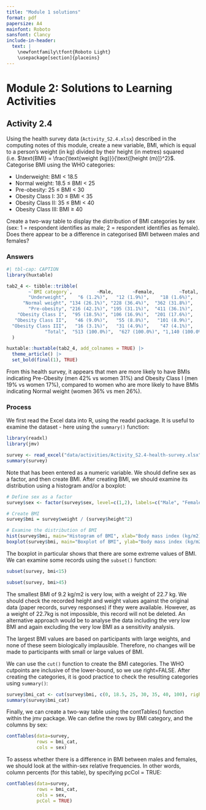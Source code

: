 ```yaml
---
title: "Module 1 solutions"
format: pdf
papersize: A4
mainfont: Roboto
sansfont: Clancy
include-in-header:
  text: |
    \newfontfamily\tfont{Roboto Light}
    \usepackage[section]{placeins}
---
```


# Module 2: Solutions to Learning Activities

## Activity 2.4

\tfont
Using the health survey data (`Activity_S2.4.xlsx`) described in the computing notes of this module, create a new variable, BMI, which is equal to a person's weight (in kg) divided by their height (in metres) squared (i.e. $\text{BMI} = \frac{\text{weight (kg)}}{\text{[height (m)]}^2}$. Categorise BMI using the WHO categories:

-   Underweight: BMI \< 18.5
-   Normal weight: 18.5 $\le$ BMI \< 25
-   Pre-obesity: 25 $\le$ BMI \< 30
-   Obesity Class I: 30 $\le$ BMI \< 35
-   Obesity Class II: 35 $\le$ BMI \< 40
-   Obesity Class III: BMI $\ge$ 40

Create a two-way table to display the distribution of BMI categories by sex (sex: 1 = respondent identifies as male; 2 = respondent identifies as female). Does there appear to be a difference in categorised BMI between males and females?
\normalfont

### Answers

```r
#| tbl-cap: CAPTION
library(huxtable)

tab2_4 <- tibble::tribble(
        ~`BMI category`,         ~Male,       ~Female,         ~Total,
        "Underweight",    "6 (1.2%)",   "12 (1.9%)",    "18 (1.6%)",
      "Normal weight", "134 (26.1%)", "228 (36.4%)",  "362 (31.8%)",
        "Pre-obesity", "216 (42.1%)", "195 (31.1%)",  "411 (36.1%)",
    "Obesity Class I",  "95 (18.5%)", "106 (16.9%)",  "201 (17.6%)",
   "Obesity Class II",   "46 (9.0%)",   "55 (8.8%)",   "101 (8.9%)",
  "Obesity Class III",   "16 (3.1%)",   "31 (4.9%)",    "47 (4.1%)",
              "Total",  "513 (100.0%)",  "627 (100.0%)", "1,140 (100.0%)"
  )

huxtable::huxtable(tab2_4, add_colnames = TRUE) |>
  theme_article() |> 
  set_bold(final(1), TRUE)
```

\FloatBarrier

From this health survey, it appears that men are more likely to have BMIs indicating Pre-Obesity (men 42% vs women 31%) and Obesity Class I (men 19% vs women 17%), compared to women who are more likely to have BMIs indicating Normal weight (women 36% vs men 26%).

### Process

We first read the Excel data into R, using the readxl package. It is useful to examine the dataset - here using the `summary()` function:

```r
library(readxl)
library(jmv)

survey <- read_excel("data/activities/Activity_S2.4-health-survey.xlsx")
summary(survey)
```

Note that has been entered as a numeric variable. We should define sex as a factor, and then create BMI. After creating BMI, we should examine its distribution using a histogram and/or a boxplot:

```r
# Define sex as a factor
survey$sex <- factor(survey$sex, level=c(1,2), labels=c("Male", "Female"))

# Create BMI
survey$bmi = survey$weight / (survey$height^2)

# Examine the distribution of BMI
hist(survey$bmi, main="Histogram of BMI", xlab="Body mass index (kg/m2)")
boxplot(survey$bmi, main="Boxplot of BMI", ylab="Body mass index (kg/m2)")
```

The boxplot in particular shows that there are some extreme values of BMI. We can examine some records using the `subset()` function:

```r
subset(survey, bmi<15)

subset(survey, bmi>45)
```

\FloatBarrier

The smallest BMI of 9.2 kg/m2 is very low, with a weight of 22.7 kg. We should check the recorded height and weight values against the original data (paper records, survey responses) if they were available. However, as a weight of 22.7kg is not impossible, this record will not be deleted. An alternative approach would be to analyse the data including the very low BMI and again excluding the very low BMI as a sensitivity analysis.

The largest BMI values are based on participants with large weights, and none of these seem biologically implausible. Therefore, no changes will be made to participants with small or large values of BMI.

We can use the `cut()` function to create the BMI categories. The WHO cutpoints are inclusive of the lower-bound, so we use right=FALSE. After creating the categories, it is good practice to check the resulting categories using `summary()`:

```r
survey$bmi_cat <- cut(survey$bmi, c(0, 18.5, 25, 30, 35, 40, 100), right=FALSE)
summary(survey$bmi_cat)
```

Finally, we can create a two-way table using the contTables() function within the jmv package. We can define the rows by BMI category, and the columns by sex:

```r
contTables(data=survey,
           rows = bmi_cat,
           cols = sex)
```

To assess whether there is a difference in BMI between males and females, we should look at the within-sex relative frequencies. In other words, column percents (for this table), by specifying pcCol = TRUE:

```r
contTables(data=survey,
           rows = bmi_cat,
           cols = sex,
           pcCol = TRUE)
```
